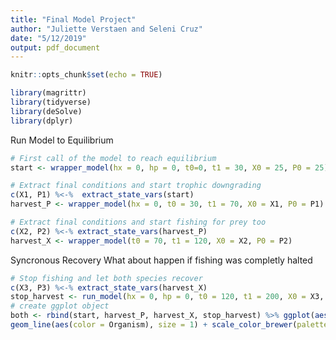 ```yaml
---
title: "Final Model Project"
author: "Juliette Verstaen and Seleni Cruz"
date: "5/12/2019"
output: pdf_document
---
```


```r
knitr::opts_chunk$set(echo = TRUE)
```

```r

library(magrittr)
library(tidyverse)
library(deSolve)
library(dplyr)

```

Run Model to Equilibrium
```r

# First call of the model to reach equilibrium
start <- wrapper_model(hx = 0, hp = 0, t0=0, t1 = 30, X0 = 25, P0 = 25)

# Extract final conditions and start trophic downgrading
c(X1, P1) %<-%  extract_state_vars(start)
harvest_P <- wrapper_model(hx = 0, t0 = 30, t1 = 70, X0 = X1, P0 = P1)

# Extract final conditions and start fishing for prey too
c(X2, P2) %<-% extract_state_vars(harvest_P)
harvest_X <- wrapper_model(t0 = 70, t1 = 120, X0 = X2, P0 = P2)

```

Syncronous Recovery
What about happen if fishing was completly halted
```r

# Stop fishing and let both species recover
c(X3, P3) %<-% extract_state_vars(harvest_X)
stop_harvest <- run_model(hx = 0, hp = 0, t0 = 120, t1 = 200, X0 = X3, P0 = P3)
# create ggplot object
both <- rbind(start, harvest_P, harvest_X, stop_harvest) %>% ggplot(aes(x = Time, y = Abundance)) +
geom_line(aes(color = Organism), size = 1) + scale_color_brewer(palette = "Set1") + theme(legend.position = "none")

```




